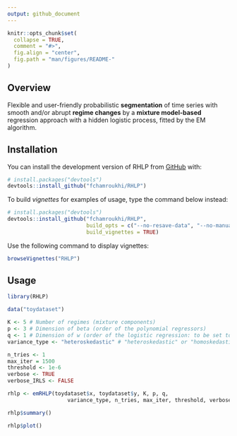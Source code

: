 ```yaml
---
output: github_document
---
```


<!-- README.md is generated from README.Rmd. Please edit that file -->

```r
knitr::opts_chunk$set(
  collapse = TRUE,
  comment = "#>",
  fig.align = "center",
  fig.path = "man/figures/README-"
)
```
## Overview

<!-- badges: start -->
<!-- badges: end -->

Flexible and user-friendly probabilistic **segmentation** of time series with 
smooth and/or abrupt **regime changes** by a **mixture model-based** regression approach 
with a hidden logistic process, fitted by the EM algorithm.

## Installation

You can install the development version of RHLP from [GitHub](https://github.com/) with:

```r
# install.packages("devtools")
devtools::install_github("fchamroukhi/RHLP")
```

To build *vignettes* for examples of usage, type the command below instead:

```r
# install.packages("devtools")
devtools::install_github("fchamroukhi/RHLP", 
                         build_opts = c("--no-resave-data", "--no-manual"), 
                         build_vignettes = TRUE)
```

Use the following command to display vignettes:

```r
browseVignettes("RHLP")
```

## Usage

```r
library(RHLP)

data("toydataset")

K <- 5 # Number of regimes (mixture components)
p <- 3 # Dimension of beta (order of the polynomial regressors)
q <- 1 # Dimension of w (order of the logistic regression: to be set to 1 for segmentation)
variance_type <- "heteroskedastic" # "heteroskedastic" or "homoskedastic" model

n_tries <- 1
max_iter = 1500
threshold <- 1e-6
verbose <- TRUE
verbose_IRLS <- FALSE

rhlp <- emRHLP(toydataset$x, toydataset$y, K, p, q, 
                   variance_type, n_tries, max_iter, threshold, verbose, verbose_IRLS)

rhlp$summary()

rhlp$plot()
```
